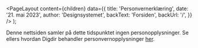
<Meta
  title='Personvernerklæring'
  description='Innsamling og behandling av personopplysninger.'
/>

  <PageLayout
    content={children}
    data={{
      title: 'Personvernerklæring',
      date: '21. mai 2023',
      author: 'Designsystemet',
      backText: 'Forsiden',
      backUrl: '/',
    }}
  />
);

Denne nettsiden samler på dette tidspunktet ingen personopplysninger. Se ellers hvordan Digdir behandler personvernopplysninger [her](https://www.digdir.no/digdir/personvernerklaering/706).
